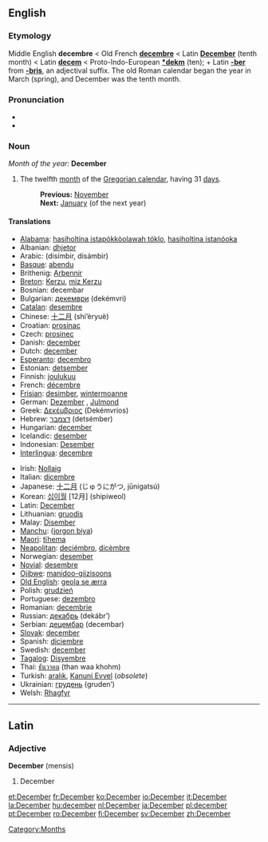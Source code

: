 {{See|december}}
==English==

===Etymology===
Middle English '''decembre''' < Old French '''[[decembre]]''' < Latin '''[[December#Latin|December]]''' (tenth month) < Latin '''[[decem]]''' < Proto-Indo-European '''[[*dekm]]''' (ten); + Latin '''[[-ber]]''' from '''[[-bris]]''', an adjectival suffix. The old Roman calendar began the year in March (spring), and December was the tenth month.

===Pronunciation===
*{{IPA|/dɪˈsembə/}}
*{{SAMPA|/dI"sEmb@/}}

===Noun===
''Month of the year:'' '''December'''
#The twelfth [[month]] of the [[Gregorian calendar]], having 31 [[day]]s.
#:'''Previous:''' [[November]]
#:'''Next:''' [[January]] (of the next year)

====Translations====
{{top}}
*[[Alabama]]: [[hasiholtina istapókkòolawah tóklo]], [[hasiholtina istanóoka]]
*Albanian: [[dhjetor]]
*Arabic: {{ARchar|[[ديسمبر|دِيسمْبِر]]}} (disímbir, disámbir) {{m}}
*[[Basque]]: [[abendu]]
*Brithenig: [[Arbennir]]
*[[Breton]]: [[Kerzu]], [[miz Kerzu]]
*Bosnian: decembar {{m}}
*Bulgarian: [[декември]] (dekémvri) {{m}}
*[[Catalan]]: [[desembre]]
*Chinese: [[十二月]] (shí’èryuè)
*Croatian: [[prosinac]] {{m}}
*Czech: [[prosinec]] {{m}}
*Danish: [[december#Danish|december]]
*Dutch: [[december#Dutch|december]] {{m}}
*[[Esperanto]]: [[decembro]]
*Estonian: [[detsember]]
*Finnish: [[joulukuu]]
*French: [[décembre]] {{m}}
*[[Frisian]]: [[desimber]], [[wintermoanne]]
*German: [[Dezember]] {{m}}, [[Julmond]] {{m}}
*Greek: [[Δεκέμβριος]] (Dekémvrios) {{m}}
*Hebrew: [[דצמבר]] (detsémber)
*Hungarian: [[december#Hungarian|december]]
*Icelandic: [[desember]]
*Indonesian: [[Desember]]
*[[Interlingua]]: [[decembre]]
{{mid}}
*Irish: [[Nollaig]]
*Italian: [[dicembre]] {{m}}
*Japanese: [[十二月]] (じゅうにがつ, jūnigatsú)
*Korean: [[십이월]] [12月] (shipiweol)
*Latin: [[December#Latin|December]] {{m}}
*Lithuanian: [[gruodis]] {{m}}
*Malay: [[Disember]]
*[[Manchu]]: ([[jorgon biya]])
*[[Maori]]: [[tïhema]]
*[[Neapolitan]]: [[deciémbro]], [[dicèmbre]]
*Norwegian: [[desember]]
*[[Novial]]: [[desembre]]
*[[Ojibwe]]: [[manidoo-giizisoons]]
*[[Old English]]: [[geola se ærra]]
*Polish: [[grudzień]] {{m}}
*Portuguese: [[dezembro]] {{m}}
*Romanian: [[decembrie]]
*Russian: [[декабрь]] (dekábr’) {{m}}
*Serbian: [[децембар]] (decembar)
*[[Slovak]]: [[december#Slovak|december]] {{m}}
*Spanish: [[diciembre]] {{m}}
*Swedish: [[december#Swedish|december]]
*[[Tagalog]]: [[Disyembre]]
*Thai: [[ธันวาคม]] (than waa khohm)
*Turkish: [[aralık]], [[Kanuni Evvel]] (''obsolete'')
*Ukrainian: [[грудень]] (gruden’)
*Welsh: [[Rhagfyr]] {{m}}
{{bottom}}


----

==Latin==
===Adjective===
'''December''' (mensis) {{m}}

#December

[[Category:Months]]

[[et:December]]
[[fr:December]]
[[ko:December]]
[[io:December]]
[[it:December]]
[[la:December]]
[[hu:december]]
[[nl:December]]
[[ja:December]]
[[pl:december]]
[[pt:December]]
[[ro:December]]
[[fi:December]]
[[sv:December]]
[[zh:December]]